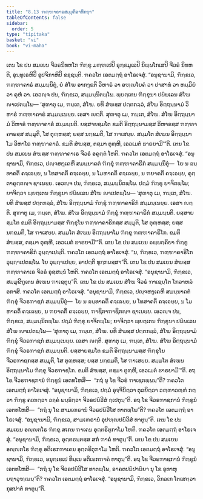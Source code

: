 ```yaml
---
title: "8.13 ຠຓ຺ຑາຄາຣສມ຺ມຸຕິອາທິກຖາ"
tableOfContents: false
sidebar:
  order: 5
type: "tipitaka"
basket: "vi"
book: "vi-maha"
---
```



<DynamicBreadcrumb />

<Division number="343" book="vi-maha">

<Paragraph number="1610" book="vi-maha">
ເຕນ ໂຂ ປນ ສມເຍນ ຈີວຣນິທຫໂກ ຠິກ຺ຂຸ ມຓ຺ຑເປປິ ຣຸກ຺ຂມູເລປິ ນິພ຺ພໂກເສປິ ຈີວຣໍ ນິທຫຕິ, ອຸນ຺ທູເຣຫິປິ ອຸປຈິກາຫິປິ ຂຊ຺ຊນ຺ຕິ. ຠຄວໂຕ ເອຕມຕ຺ຖໍ ອາໂຣເຈສຸໍ. “ອນຸຊານາມິ, ຠິກ຺ຂເວ, ຠຓ຺ຑາຄາຣໍ ສມ຺ມນ຺ນິຕຸໍ, ຍໍ ສໍໂຆ ອາກງ຺ຂຕິ ວິຫາຣໍ ວາ ອຑ຺ຒໂຍຄໍ ວາ ປາສາທໍ ວາ ຫມ຺ມິຍໍ ວາ ຄຸຫໍ ວາ. ເອວຎ຺ຈ ປນ, ຠິກ຺ຂເວ, ສມ຺ມນ຺ນິຕພ຺ໂພ. ພ຺ຍຕ຺ເຕນ ຠິກ຺ຂຸນາ ປຏິພເລນ ສໍໂຆ ຎາເປຕພ຺ໂພ—
</Paragraph>

<Paragraph number="1611" book="vi-maha">
‘ສຸຓາຕຸ ເມ, ຠນ຺ເຕ, ສໍໂຆ. ຍທິ ສໍຆສ຺ສ ປຕ຺ຕກລ຺ລໍ, ສໍໂຆ ອິຕ຺ຖນ຺ນາມໍ ວິຫາຣໍ ຠຓ຺ຑາຄາຣໍ ສມ຺ມນ຺ເນຍ຺ຍ. ເອສາ ຎຕ຺ຕິ.
</Paragraph>

<Paragraph number="1612" book="vi-maha">
ສຸຓາຕຸ ເມ, ຠນ຺ເຕ, ສໍໂຆ. ສໍໂຆ ອິຕ຺ຖນ຺ນາມໍ ວິຫາຣໍ ຠຓ຺ຑາຄາຣໍ ສມ຺ມນ຺ນຕິ. ຍສ຺ສາຍສ຺ມໂຕ ຂມຕິ ອິຕ຺ຖນ຺ນາມສ຺ສ ວິຫາຣສ຺ສ ຠຓ຺ຑາຄາຣສ຺ສ ສມ຺ມຸຕິ, ໂສ ຕຸຓ຺ຫສ຺ສ; ຍສ຺ສ ນກ຺ຂມຕິ, ໂສ ຠາເສຍ຺ຍ.
</Paragraph>

<Paragraph number="1613" book="vi-maha">
ສມ຺ມໂຕ ສໍເຆນ ອິຕ຺ຖນ຺ນາໂມ ວິຫາໂຣ ຠຓ຺ຑາຄາຣໍ. ຂມຕິ ສໍຆສ຺ສ, ຕສ຺ມາ ຕຸຓ຺ຫີ, ເອວເມຕໍ ຘາຣຍາມີ’”ຕິ.
</Paragraph>

<Paragraph number="1614" book="vi-maha">
ເຕນ ໂຂ ປນ ສມເຍນ ສໍຆສ຺ສ ຠຓ຺ຑາຄາເຣ ຈີວຣໍ ອຄຸຕ຺ຕໍ ໂຫຕິ. ຠຄວໂຕ ເອຕມຕ຺ຖໍ ອາໂຣເຈສຸໍ. “ອນຸຊານາມິ, ຠິກ຺ຂເວ, ປຎ຺ຈຫງ຺ເຄຫິ ສມນ຺ນາຄຕໍ ຠິກ຺ຂຸໍ ຠຓ຺ຑາຄາຣິກໍ ສມ຺ມນ຺ນິຕຸໍ—  ໂຍ ນ ຉນ຺ທາຄຕິໍ ຄຈ຺ເຉຍ຺ຍ, ນ ໂທສາຄຕິໍ ຄຈ຺ເຉຍ຺ຍ, ນ ໂມຫາຄຕິໍ ຄຈ຺ເຉຍ຺ຍ, ນ ຠຍາຄຕິໍ ຄຈ຺ເຉຍ຺ຍ, ຄຸຕ຺ຕາຄຸຕ຺ຕຎ຺ຈ ຊາເນຍ຺ຍ. ເອວຎ຺ຈ ປນ, ຠິກ຺ຂເວ, ສມ຺ມນ຺ນິຕພ຺ໂພ. ປຐມໍ ຠິກ຺ຂຸ ຍາຈິຕພ຺ໂພ; ຍາຈິຕ຺ວາ ພ຺ຍຕ຺ເຕນ ຠິກ຺ຂຸນາ ປຏິພເລນ ສໍໂຆ ຎາເປຕພ຺ໂພ—
</Paragraph>

<Paragraph number="1615" book="vi-maha">
‘ສຸຓາຕຸ ເມ, ຠນ຺ເຕ, ສໍໂຆ. ຍທິ ສໍຆສ຺ສ ປຕ຺ຕກລ຺ລໍ, ສໍໂຆ ອິຕ຺ຖນ຺ນາມໍ ຠິກ຺ຂຸໍ ຠຓ຺ຑາຄາຣິກໍ ສມ຺ມນ຺ເນຍ຺ຍ. ເອສາ ຎຕ຺ຕິ.
</Paragraph>

<Paragraph number="1616" book="vi-maha">
ສຸຓາຕຸ ເມ, ຠນ຺ເຕ, ສໍໂຆ. ສໍໂຆ ອິຕ຺ຖນ຺ນາມໍ ຠິກ຺ຂຸໍ ຠຓ຺ຑາຄາຣິກໍ ສມ຺ມນ຺ນຕິ. ຍສ຺ສາຍສ຺ມໂຕ ຂມຕິ ອິຕ຺ຖນ຺ນາມສ຺ສ ຠິກ຺ຂຸໂນ ຠຓ຺ຑາຄາຣິກສ຺ສ ສມ຺ມຸຕິ, ໂສ ຕຸຓ຺ຫສ຺ສ; ຍສ຺ສ ນກ຺ຂມຕິ, ໂສ ຠາເສຍ຺ຍ.
</Paragraph>

<Paragraph number="1617" book="vi-maha">
ສມ຺ມໂຕ ສໍເຆນ ອິຕ຺ຖນ຺ນາໂມ ຠິກ຺ຂຸ ຠຓ຺ຑາຄາຣິໂກ. ຂມຕິ ສໍຆສ຺ສ, ຕສ຺ມາ ຕຸຓ຺ຫີ, ເອວເມຕໍ ຘາຣຍາມີ’”ຕິ.
</Paragraph>

<Paragraph number="1618" book="vi-maha">
ເຕນ ໂຂ ປນ ສມເຍນ ຉພ຺ພຄ຺ຄິຍາ ຠິກ຺ຂູ ຠຓ຺ຑາຄາຣິກໍ ວຸຏ຺ຐາເປນ຺ຕິ. ຠຄວໂຕ ເອຕມຕ຺ຖໍ ອາໂຣເຈສຸໍ. “ນ, ຠິກ຺ຂເວ, ຠຓ຺ຑາຄາຣິໂກ ວຸຏ຺ຐາເປຕພ຺ໂພ. ໂຍ ວຸຏ຺ຐາເປຍ຺ຍ, ອາປຕ຺ຕິ ທຸກ຺ກຏສ຺ສາ”ຕິ.
</Paragraph>

<Paragraph number="1619" book="vi-maha">
ເຕນ ໂຂ ປນ ສມເຍນ ສໍຆສ຺ສ ຠຓ຺ຑາຄາເຣ ຈີວຣໍ ອຸສ຺ສນ຺ນໍ ໂຫຕິ. ຠຄວໂຕ ເອຕມຕ຺ຖໍ ອາໂຣເຈສຸໍ. “ອນຸຊານາມິ, ຠິກ຺ຂເວ, ສມ຺ມຸຂີຠູເຕນ ສໍເຆນ ຠາເຊຕຸນ຺”ຕິ.
</Paragraph>

<Paragraph number="1620" book="vi-maha">
ເຕນ ໂຂ ປນ ສມເຍນ ສໍໂຆ ຈີວຣໍ ຠາເຊນ຺ໂຕ ໂກລາຫລໍ ອກາສິ. ຠຄວໂຕ ເອຕມຕ຺ຖໍ ອາໂຣເຈສຸໍ. “ອນຸຊານາມິ, ຠິກ຺ຂເວ, ປຎ຺ຈຫງ຺ເຄຫິ ສມນ຺ນາຄຕໍ ຠິກ຺ຂຸໍ ຈີວຣຠາຊກໍ ສມ຺ມນ຺ນິຕຸໍ—  ໂຍ ນ ຉນ຺ທາຄຕິໍ ຄຈ຺ເຉຍ຺ຍ, ນ ໂທສາຄຕິໍ ຄຈ຺ເຉຍ຺ຍ, ນ ໂມຫາຄຕິໍ ຄຈ຺ເຉຍ຺ຍ, ນ ຠຍາຄຕິໍ ຄຈ຺ເຉຍ຺ຍ, ຠາຊິຕາຠາຊິຕຎ຺ຈ ຊາເນຍ຺ຍ. ເອວຎ຺ຈ ປນ, ຠິກ຺ຂເວ, ສມ຺ມນ຺ນິຕພ຺ໂພ. ປຐມໍ ຠິກ຺ຂຸ ຍາຈິຕພ຺ໂພ; ຍາຈິຕ຺ວາ ພ຺ຍຕ຺ເຕນ ຠິກ຺ຂຸນາ ປຏິພເລນ ສໍໂຆ ຎາເປຕພ຺ໂພ—
</Paragraph>

<Paragraph number="1621" book="vi-maha">
‘ສຸຓາຕຸ ເມ, ຠນ຺ເຕ, ສໍໂຆ. ຍທິ ສໍຆສ຺ສ ປຕ຺ຕກລ຺ລໍ, ສໍໂຆ ອິຕ຺ຖນ຺ນາມໍ ຠິກ຺ຂຸໍ ຈີວຣຠາຊກໍ ສມ຺ມນ຺ເນຍ຺ຍ. ເອສາ ຎຕ຺ຕິ.
</Paragraph>

<Paragraph number="1622" book="vi-maha">
ສຸຓາຕຸ ເມ, ຠນ຺ເຕ, ສໍໂຆ. ສໍໂຆ ອິຕ຺ຖນ຺ນາມໍ ຠິກ຺ຂຸໍ ຈີວຣຠາຊກໍ ສມ຺ມນ຺ນຕິ. ຍສ຺ສາຍສ຺ມໂຕ ຂມຕິ ອິຕ຺ຖນ຺ນາມສ຺ສ ຠິກ຺ຂຸໂນ ຈີວຣຠາຊກສ຺ສ ສມ຺ມຸຕິ, ໂສ ຕຸຓ຺ຫສ຺ສ; ຍສ຺ສ ນກ຺ຂມຕິ, ໂສ ຠາເສຍ຺ຍ.
</Paragraph>

<Paragraph number="1623" book="vi-maha">
ສມ຺ມໂຕ ສໍເຆນ ອິຕ຺ຖນ຺ນາໂມ ຠິກ຺ຂຸ ຈີວຣຠາຊໂກ. ຂມຕິ ສໍຆສ຺ສ, ຕສ຺ມາ ຕຸຓ຺ຫີ, ເອວເມຕໍ ຘາຣຍາມີ’”ຕິ.
</Paragraph>

<Paragraph number="1624" book="vi-maha">
ອຖ ໂຂ ຈີວຣຠາຊການໍ ຠິກ຺ຂູນໍ ເອຕທໂຫສິ—  “ກຖໍ ນຸ ໂຂ ຈີວຣໍ ຠາເຊຕພ຺ພນ຺”ຕິ? ຠຄວໂຕ ເອຕມຕ຺ຖໍ ອາໂຣເຈສຸໍ. “ອນຸຊານາມິ, ຠິກ຺ຂເວ, ປຐມໍ ອຸຈ຺ຈິນິຕ຺ວາ ຕຸລຍິຕ຺ວາ ວຓ຺ຓາວຓ຺ຓໍ ກຕ຺ວາ ຠິກ຺ຂູ ຄເຓຕ຺ວາ ວຄ຺ຄໍ ພນ຺ຘິຕ຺ວາ ຈີວຣປຏິວີສໍ ຐເປຕຸນ຺”ຕິ.
</Paragraph>

<Paragraph number="1625" book="vi-maha">
ອຖ ໂຂ ຈີວຣຠາຊການໍ ຠິກ຺ຂູນໍ ເອຕທໂຫສິ—  “ກຖໍ ນຸ ໂຂ ສາມເຓຣານໍ ຈີວຣປຏິວີໂສ ທາຕພ຺ໂພ”ຕິ? ຠຄວໂຕ ເອຕມຕ຺ຖໍ ອາໂຣເຈສຸໍ. “ອນຸຊານາມິ, ຠິກ຺ຂເວ, ສາມເຓຣານໍ ອຸປຑ຺ຒປຏິວີສໍ ທາຕຸນ຺”ຕິ.
</Paragraph>

<Paragraph number="1626" book="vi-maha">
ເຕນ ໂຂ ປນ ສມເຍນ ອຎ຺ຎຕໂຣ ຠິກ຺ຂຸ ສເກນ ຠາເຄນ ອຸຕ຺ຕຣິຕຸກາໂມ ໂຫຕິ. ຠຄວໂຕ ເອຕມຕ຺ຖໍ ອາໂຣເຈສຸໍ. “ອນຸຊານາມິ, ຠິກ຺ຂເວ, ອຸຕ຺ຕຣນ຺ຕສ຺ສ ສກໍ ຠາຄໍ ທາຕຸນ຺”ຕິ.
</Paragraph>

<Paragraph number="1627" book="vi-maha">
ເຕນ ໂຂ ປນ ສມເຍນ ອຎ຺ຎຕໂຣ ຠິກ຺ຂຸ ອຕິເຣກຠາເຄນ ອຸຕ຺ຕຣິຕຸກາໂມ ໂຫຕິ. ຠຄວໂຕ ເອຕມຕ຺ຖໍ ອາໂຣເຈສຸໍ. “ອນຸຊານາມິ, ຠິກ຺ຂເວ, ອນຸກ຺ເຂເປ ທິນ຺ເນ ອຕິເຣກຠາຄໍ ທາຕຸນ຺”ຕິ.
</Paragraph>

<Paragraph number="1628" book="vi-maha">
ອຖ ໂຂ ຈີວຣຠາຊການໍ ຠິກ຺ຂູນໍ ເອຕທໂຫສິ—  “ກຖໍ ນຸ ໂຂ ຈີວຣປຏິວີໂສ ທາຕພ຺ໂພ, ອາຄຕປຏິປາຏິຍາ ນຸ ໂຂ ອຸທາຫຸ ຍຖາວຸຑ຺ຒນ຺”ຕິ? ຠຄວໂຕ ເອຕມຕ຺ຖໍ ອາໂຣເຈສຸໍ. “ອນຸຊານາມິ, ຠິກ຺ຂເວ, ວິກລເກ ໂຕເສຕ຺ວາ ກຸສປາຕໍ ກາຕຸນ຺”ຕິ.
</Paragraph>
</Division>